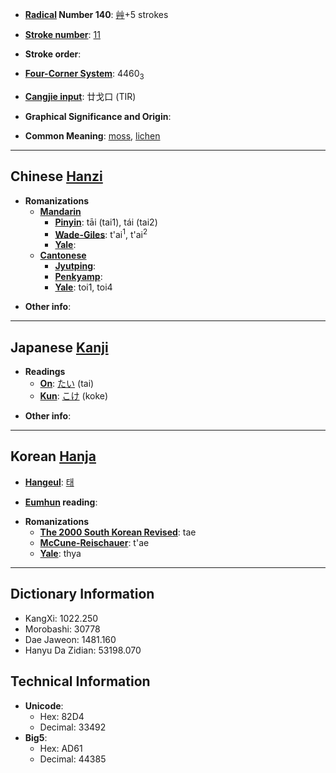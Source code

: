 * '''[[Wiktionary:Chinese radical index| Radical]] Number 140''': [[Wiktionary:Chinese radical index 艸|艸]]+5 strokes

* '''[[Wiktionary:Chinese total strokes index|Stroke number]]''': [[Wiktionary:Chinese total strokes index 11|11]]

* '''Stroke order''': 

* '''[[Wiktionary:Chinese four corner index|Four-Corner System]]''': 4460<sub>3</sub>

* '''[[Wiktionary:Chinese Cangjie index|Cangjie input]]''': 廿戈口 (TIR)

* '''Graphical Significance and Origin''': 

* '''Common Meaning''': [[moss]], [[lichen]]

----

== Chinese [[Hanzi]] ==

* '''Romanizations'''
** '''[[Mandarin]]'''
*** '''[[Pinyin]]''': tāi (tai1), tái (tai2)
*** '''[[Wade-Giles]]''': t'ai<sup>1</sup>, t'ai<sup>2</sup>
*** '''[[Yale]]''': 
** '''[[Cantonese]]'''
*** '''[[Jyutping]]''':
*** '''[[Penkyamp]]''': 
*** '''[[Yale]]''': toi1, toi4

* '''Other info''': 

----

== Japanese [[Kanji]] ==

* '''Readings'''
** '''[[On]]''': [[たい]] (tai)
** '''[[Kun]]''': [[こけ]] (koke)

* '''Other info''':  

----

== Korean [[Hanja]] ==

* '''[[Hangeul]]''': [[태]]

* '''[[Eumhun]] reading''': 

* '''Romanizations'''
** '''[[The 2000 South Korean Revised Romanization|The 2000 South Korean Revised]]''': tae
** '''[[McCune-Reischauer]]''': t'ae
** '''[[Yale]]''': thya

----

== Dictionary Information ==

* KangXi: 1022.250
* Morobashi: 30778
* Dae Jaweon: 1481.160
* Hanyu Da Zidian: 53198.070

== Technical Information ==

* '''Unicode''':
** Hex: 82D4
** Decimal: 33492
* '''Big5''':
** Hex: AD61
** Decimal: 44385